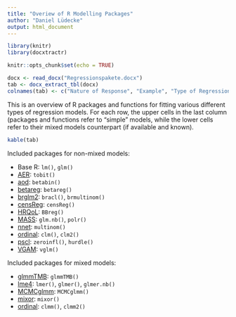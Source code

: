 ```yaml
---
title: "Overiew of R Modelling Packages"
author: "Daniel Lüdecke"
output: html_document
---
```


```r
library(knitr)
library(docxtractr)

knitr::opts_chunk$set(echo = TRUE)

docx <- read_docx("Regressionspakete.docx")
tab <- docx_extract_tbl(docx)
colnames(tab) <- c("Nature of Response", "Example", "Type of Regression", "R package or function")
```

This is an overview of R packages and functions for fitting various different types of regression models. For each row, the upper cells in the last column (packages and functions refer to "simple" models, while the lower cells refer to their mixed models counterpart (if available and known).


```r
kable(tab)
```

Included packages for non-mixed models:

  - Base R: `lm()`, `glm()`
  - [AER](https://CRAN.R-project.org/package=AER): `tobit()`
  - [aod](https://CRAN.R-project.org/package=aod): `betabin()`
  - [betareg](https://CRAN.R-project.org/package=betareg): `betareg()`
  - [brglm2](https://CRAN.R-project.org/package=brglm2): `bracl()`, `brmultinom()`
  - [censReg](https://CRAN.R-project.org/package=censReg): `censReg()`
  - [HRQoL](https://CRAN.R-project.org/package=HRQoL): `BBreg()`
  - [MASS](https://CRAN.R-project.org/package=MASS): `glm.nb()`, `polr()`
  - [nnet](https://CRAN.R-project.org/package=nnet): `multinom()`
  - [ordinal](https://CRAN.R-project.org/package=ordinal): `clm()`, `clm2()`
  - [pscl](https://CRAN.R-project.org/package=pscl): `zeroinfl()`, `hurdle()`
  - [VGAM](https://CRAN.R-project.org/package=VGAM): `vglm()`

Included packages for mixed models:

  - [glmmTMB](https://CRAN.R-project.org/package=glmmTMB): `glmmTMB()`
  - [lme4](https://CRAN.R-project.org/package=lme4): `lmer()`, `glmer()`, `glmer.nb()`
  - [MCMCglmm](https://CRAN.R-project.org/package=MCMCglmm): `MCMCglmm()`
  - [mixor](https://CRAN.R-project.org/package=mixor): `mixor()`
  - [ordinal](https://CRAN.R-project.org/package=ordinal): `clmm()`, `clmm2()`
